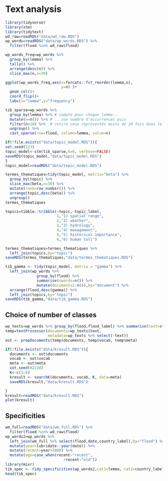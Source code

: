 # Text analysis

```r
library(tidyverse)
library(stm)
library(tidytext)
wd_raw=readRDS("data/wd_raw.RDS")
wp_words=readRDS("data/wp_words.RDS") %>% 
  filter(flood %in% wd_raw$flood)
```

```r
wp_words_freq=wp_words %>%
  group_by(lemma) %>% 
  tally() %>% 
  arrange(desc(n)) %>% 
  slice_max(n,n=30)

ggplot(wp_words_freq,aes(x=forcats::fct_reorder(lemma,n),
                         y=n) )+
  geom_col()+
  coord_flip()+
  labs(x="lemma",y="frequency")
```

```r

tib_sparse=wp_words %>% 
  group_by(lemma) %>% # compte pour chaque lemme...
  mutate(n=n()) %>% # ...son nombre d'occurrences puis
  filter(n>20) %>%  # retire ceux représentés moins de 20 fois dans le corpus
  ungroup() %>% 
  cast_sparse(row=flood, column=lemma, value=n)
```

```r
if(!file.exists("data/topic_model.RDS")){
set.seed(123)
topic_model<-stm(tib_sparse,K=6, verbose=FALSE)
saveRDS(topic_model,"data/topic_model.RDS")
}
topic_model=readRDS("data/topic_model.RDS")
```

```r
termes_thematiques=tidy(topic_model, matrix="beta") %>% 
  group_by(topic) %>% 
  slice_max(beta,n=30) %>%  
  mutate(rank=row_number()) %>% 
  arrange(topic,desc(beta)) %>% 
  ungroup()
termes_thematiques
```

```r
topics=tibble::tribble(~topic,~topic_label,
                       1,"1) spatial range",
                       2,"2) weather",
                       3,"3) hydrology",
                       4,"4) management",
                       5,"5) historical importance",
                       6,"6) human toll")

termes_thematiques=termes_thematiques %>% 
  left_join(topics,by="topic")
saveRDS(termes_thematiques,"data/termes_thematiques.RDS")
```

```r
tib_gamma <- tidy(topic_model, matrix = "gamma") %>% 
  left_join(wp_words %>%
              group_by(flood) %>%
              summarise(nwords=n()) %>%
              mutate(document=1:n()),by="document") %>% 
  arrange(flood,desc(gamma)) %>% 
  left_join(topics,by="topic")
saveRDS(tib_gamma,"data/tib_gamma.RDS")
```

## Choice of number of classes

```r
wp_texts=wp_words %>% group_by(flood,flood_label) %>% summarise(text=str_c(lemma,collapse=" "),.groups="drop")
temp=textProcessor(documents=wp_texts$text,
                   metadata=wp_texts %>% select(-text))
out <- prepDocuments(temp$documents, temp$vocab, temp$meta)
```

```r
if(!file.exists("data/kresult.RDS")){
  documents <- out$documents
  vocab <- out$vocab
  meta <- out$meta
  set.seed(02138)
  K<-c(3:8)
  kresult <- searchK(documents, vocab, K, data=meta)
  saveRDS(kresult,"data/kresult.RDS")

}
kresult=readRDS("data/kresult.RDS")
plot(kresult)
```

## Specificities

```r

wm_full=readRDS("data/wm_full.RDS") %>% 
  filter(flood %in% wd_raw$flood)
wp_words2=wp_words %>% 
  left_join(wm_full %>% select(flood,date,country_label),by="flood") %>% 
  mutate(year=lubridate::year(date)) %>% 
  mutate(recent=year>2000) %>% 
  mutate(age=case_when(recent~"recent",
                          !recent~"old"))
library(mixr)
tib_spec <- tidy_specificities(wp_words2,cat1=lemma, cat2=country_label, min_spec=2)
head(tib_spec)
```
